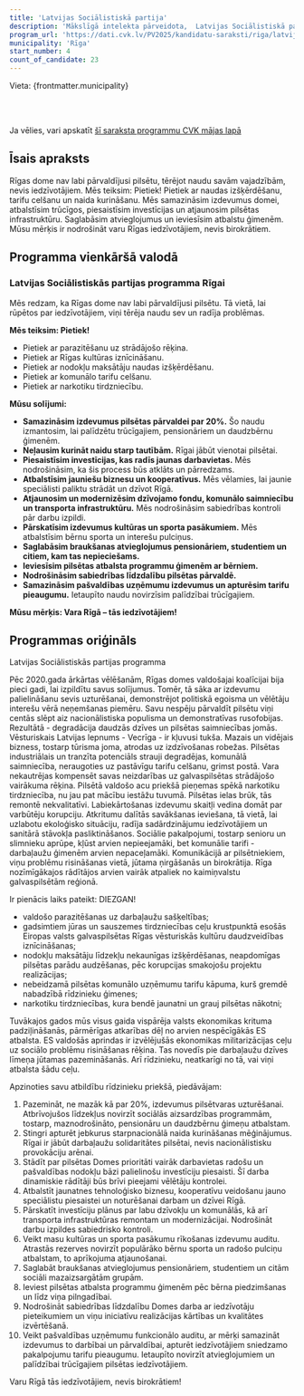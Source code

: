 ```yaml
---
title: 'Latvijas Sociālistiskā partija'
description: 'Mākslīgā intelekta pārveidota,  Latvijas Sociālistiskā partija - Rīga programma vienkāršā valodā'
program_url: 'https://dati.cvk.lv/PV2025/kandidatu-saraksti/riga/latvijas-socialistiska-partija'
municipality: 'Rīga'
start_number: 4
count_of_candidate: 23
---
```



Vieta: {frontmatter.municipality}<br/>

<Badge text="Izdevumu samazināšana" variant="note" size="small" /> <Badge text="Sociālā aizsardzība" variant="note" size="small" /> <Badge text="Darbavietu piesaiste" variant="note" size="small" /> <Badge text="Tarifu kontrole" variant="note" size="small" /> <Badge text="Sabiedrības līdzdalība" variant="note" size="small" />

<br/><br/> 

<Card title='Šis ir mākslīga intelekta ģenerēts apraksts' icon='starlight'>
    Ja vēlies, vari apskatīt <a href={frontmatter.program_url} target='_blank'>šī saraksta programmu CVK mājas lapā</a>
    </Card>

## Īsais apraksts

Rīgas dome nav labi pārvaldījusi pilsētu, tērējot naudu savām vajadzībām, nevis iedzīvotājiem. Mēs teiksim: Pietiek! Pietiek ar naudas izšķērdēšanu, tarifu celšanu un naida kurināšanu. Mēs samazināsim izdevumus domei, atbalstīsim trūcīgos, piesaistīsim investīcijas un atjaunosim pilsētas infrastruktūru. Saglabāsim atvieglojumus un ieviesīsim atbalstu ģimenēm. Mūsu mērķis ir nodrošināt varu Rīgas iedzīvotājiem, nevis birokrātiem.

## Programma vienkāršā valodā

### Latvijas Sociālistiskās partijas programma Rīgai

Mēs redzam, ka Rīgas dome nav labi pārvaldījusi pilsētu. Tā vietā, lai rūpētos par iedzīvotājiem, viņi tērēja naudu sev un radīja problēmas.

**Mēs teiksim: Pietiek!**

*   Pietiek ar parazitēšanu uz strādājošo rēķina.
*   Pietiek ar Rīgas kultūras iznīcināšanu.
*   Pietiek ar nodokļu maksātāju naudas izšķērdēšanu.
*   Pietiek ar komunālo tarifu celšanu.
*   Pietiek ar narkotiku tirdzniecību.

**Mūsu solījumi:**

*   **Samazināsim izdevumus pilsētas pārvaldei par 20%.** Šo naudu izmantosim, lai palīdzētu trūcīgajiem, pensionāriem un daudzbērnu ģimenēm.
*   **Neļausim kurināt naidu starp tautībām.** Rīgai jābūt vienotai pilsētai.
*   **Piesaistīsim investīcijas, kas radīs jaunas darbavietas.** Mēs nodrošināsim, ka šis process būs atklāts un pārredzams.
*   **Atbalstīsim jauniešu biznesu un kooperatīvus.** Mēs vēlamies, lai jaunie speciālisti paliktu strādāt un dzīvot Rīgā.
*   **Atjaunosim un modernizēsim dzīvojamo fondu, komunālo saimniecību un transporta infrastruktūru.** Mēs nodrošināsim sabiedrības kontroli pār darbu izpildi.
*   **Pārskatīsim izdevumus kultūras un sporta pasākumiem.** Mēs atbalstīsim bērnu sporta un interešu pulciņus.
*   **Saglabāsim braukšanas atvieglojumus pensionāriem, studentiem un citiem, kam tas nepieciešams.**
*   **Ieviesīsim pilsētas atbalsta programmu ģimenēm ar bērniem.**
*   **Nodrošināsim sabiedrības līdzdalību pilsētas pārvaldē.**
*   **Samazināsim pašvaldības uzņēmumu izdevumus un apturēsim tarifu pieaugumu.** Ietaupīto naudu novirzīsim palīdzībai trūcīgajiem.

**Mūsu mērķis: Vara Rīgā – tās iedzīvotājiem!**

## Programmas oriģināls

Latvijas Sociālistiskās partijas programma

Pēc 2020.gada ārkārtas vēlēšanām, Rīgas domes valdošajai koalīcijai bija pieci gadi, lai izpildītu savus solījumus. Tomēr, tā sāka ar izdevumu palielināšanu sevis uzturēšanai, demonstrējot politiskā egoisma un vēlētāju interešu vērā neņemšanas piemēru.
Savu nespēju pārvaldīt pilsētu viņi centās slēpt aiz nacionālistiska populisma un demonstratīvas rusofobijas. Rezultātā - degradācija daudzās dzīves un pilsētas saimniecības jomās. Vēsturiskais Latvijas lepnums - Vecrīga - ir kļuvusi tukša. Mazais un vidējais bizness, tostarp tūrisma joma, atrodas uz izdzīvošanas robežas. Pilsētas industriālais un tranzīta potenciāls strauji degradējas, komunālā saimniecība, neraugoties uz pastāvīgu tarifu celšanu, grimst postā. Vara nekautrējas kompensēt savas neizdarības uz galvaspilsētas strādājošo vairākuma rēķina. Pilsētā valdošo acu priekšā pieņemas spēkā narkotiku tirdzniecība, nu jau pat mācību iestāžu tuvumā. Pilsētas ielas brūk, tās remontē nekvalitatīvi. Labiekārtošanas izdevumu skaitļi vedina domāt par varbūtēju korupciju. Atkritumu dalītās savākšanas ieviešana, tā vietā, lai uzlabotu ekoloģisko situāciju, radīja sadārdzinājumu iedzīvotājiem un sanitārā stāvokļa pasliktināšanos. Sociālie pakalpojumi, tostarp senioru un slimnieku aprūpe, kļūst arvien nepieejamāki, bet komunālie tarifi - darbaļaužu ģimenēm arvien nepaceļamāki. Komunikācijā ar pilsētniekiem, viņu problēmu risināšanas vietā, jūtama ņirgāšanās un birokrātija. Rīga nozīmīgākajos rādītājos arvien vairāk atpaliek no kaimiņvalstu galvaspilsētām reģionā.

Ir pienācis laiks pateikt: DIEZGAN!
- valdošo parazitēšanas uz darbaļaužu sašķeltības;
- gadsimtiem jūras un sauszemes tirdzniecības ceļu krustpunktā esošās Eiropas valsts galvaspilsētas Rīgas vēsturiskās kultūru daudzveidības iznīcināšanas;
- nodokļu maksātāju līdzekļu nekaunīgas izšķērdēšanas, neapdomīgas pilsētas parādu audzēšanas, pēc korupcijas smakojošu projektu realizācijas;
- nebeidzamā pilsētas komunālo uzņēmumu tarifu kāpuma, kurš gremdē nabadzībā rīdzinieku ģimenes;
- narkotiku tirdzniecības, kura bendē jaunatni un grauj pilsētas nākotni;

Tuvākajos gados mūs visus gaida vispārēja valsts ekonomikas krituma padziļināšanās, pārmērīgas atkarības dēļ no arvien nespēcīgākās ES atbalsta. ES valdošās aprindas ir izvēlējušās ekonomikas militarizācijas ceļu uz sociālo problēmu risināšanas rēķina. Tas novedīs pie darbaļaužu dzīves līmeņa jūtamas pazemināšanās. Arī rīdzinieku, neatkarīgi no tā, vai viņi atbalsta šādu ceļu.

Apzinoties savu atbildību rīdzinieku priekšā, piedāvājam:
1. Pazemināt, ne mazāk kā par 20%, izdevumus pilsētvaras uzturēšanai. Atbrīvojušos līdzekļus novirzīt sociālās aizsardzības programmām, tostarp, maznodrošināto, pensionāru un daudzbērnu ģimeņu atbalstam.
2. Stingri apturēt jebkurus starpnacionālā naida kurināšanas mēģinājumus. Rīgai ir jābūt darbaļaužu solidaritātes pilsētai, nevis nacionālistisku provokāciju arēnai.
3. Stādīt par pilsētas Domes prioritāti vairāk darbavietas radošu un pašvaldības nodokļu bāzi palielinošu investīciju piesaisti. Šī darba dinamiskie rādītāji būs brīvi pieejami vēlētāju kontrolei.
4. Atbalstīt jaunatnes tehnoloģisko biznesu, kooperatīvu veidošanu jauno speciālistu piesaistei un noturēšanai darbam un dzīvei Rīgā.
5. Pārskatīt investīciju plānus par labu dzīvokļu un komunālās, kā arī transporta infrastruktūras remontam un modernizācijai. Nodrošināt darbu izpildes sabiedrisko kontroli.
6. Veikt masu kultūras un sporta pasākumu rīkošanas izdevumu auditu. Atrastās rezerves novirzīt populārāko bērnu sporta un radošo pulciņu atbalstam, to aprīkojuma atjaunošanai.
7. Saglabāt braukšanas atvieglojumus pensionāriem, studentiem un citām sociāli mazaizsargātām grupām.
8. Ieviest pilsētas atbalsta programmu ģimenēm pēc bērna piedzimšanas un līdz viņa pilngadībai.
9. Nodrošināt sabiedrības līdzdalību Domes darba ar iedzīvotāju pieteikumiem un viņu iniciatīvu realizācijas kārtības un kvalitātes izvērtēšanā.
10. Veikt pašvaldības uzņēmumu funkcionālo auditu, ar mērķi samazināt izdevumus to darbībai un pārvaldībai, apturēt iedzīvotājiem sniedzamo pakalpojumu tarifu pieaugumu. Ietaupīto novirzīt atvieglojumiem un palīdzībai trūcīgajiem pilsētas iedzīvotājiem.

Varu Rīgā tās iedzīvotājiem, nevis birokrātiem!
